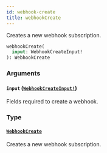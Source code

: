 ```yaml
---
id: webhook-create
title: webhookCreate
---
```


Creates a new webhook subscription.

```graphql
webhookCreate(
  input: WebhookCreateInput!
): WebhookCreate

```

### Arguments

#### `input` ([`WebhookCreateInput!`](/docs/developer/api-reference/inputs/webhook-create-input))

Fields required to create a webhook.

### Type

#### [`WebhookCreate`](/docs/developer/api-reference/objects/webhook-create)

Creates a new webhook subscription.
